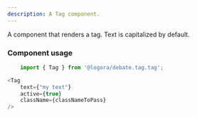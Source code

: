 ```yaml
---
description: A Tag component.
---
```


A component that renders a tag. Text is capitalized by default.

### Component usage

```js
    import { Tag } from '@logora/debate.tag.tag';
```

```js
<Tag 
    text={"my text"}
    active={true}
    className={classNameToPass}
/>
```